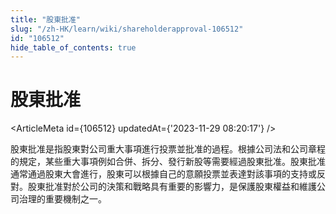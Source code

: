 ```yaml
---
title: "股東批准"
slug: "/zh-HK/learn/wiki/shareholderapproval-106512"
id: "106512"
hide_table_of_contents: true
---
```



# 股東批准

<ArticleMeta id={106512} updatedAt={'2023-11-29 08:20:17'} />
<div className='border-solid border-b border-t-0 my-4 border-[var(--ifm-color-gray-300)]' />

股東批准是指股東對公司重大事項進行投票並批准的過程。根據公司法和公司章程的規定，某些重大事項例如合併、拆分、發行新股等需要經過股東批准。股東批准通常通過股東大會進行，股東可以根據自己的意願投票並表達對該事項的支持或反對。股東批准對於公司的決策和戰略具有重要的影響力，是保護股東權益和維護公司治理的重要機制之一。

